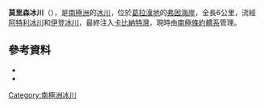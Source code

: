 {{coord|66|10|S|63|30|W|source:GNIS|display=title}}

'''莫里森冰川'''（{{lang-en|Morrison Glacier}}），是[[南極洲|南極洲]]的[[冰川|冰川]]，位於[[葛拉漢地|葛拉漢地]]的[[弗因海岸|弗因海岸]]，全長6公里，流經[[阿特利冰川|阿特利冰川]]和[[伊登冰川|伊登冰川]]，最終注入[[卡比納特灣|卡比納特灣]]，現時由[[南極條約體系|南極條約體系]]管理。

==參考資料==
*{{cite gnis | type = antarid | id = 10282| name = Morrison Glacier | accessdate = 2013-11-08}}
*{{usgs-gazetteer|id=10282}}

{{DEFAULTSORT:Morrison Glacier}}
[[Category:南極洲冰川|Category:南極洲冰川]]


{{FoynCoast-geo-stub}}